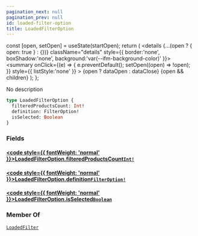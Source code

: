 ```yaml
---
pagination_next: null
pagination_prev: null
id: loaded-filter-option
title: LoadedFilterOption
---
```









  const [open, setOpen] = useState(startOpen);
  return (
    <details {...(open ? { open: true } : {})} className="details" style={{ border:'none', boxShadow:'none', background:'var(--ifm-background-color)' }}>
      <summary
        onClick={(e) => {
          e.preventDefault();
          setOpen((open) => !open);
        }}
        style={{ listStyle:'none' }}
      >
      {open ? dataOpen : dataClose}
      </summary>
      {open && children}
    </details>
  );
};








No description


```graphql
type LoadedFilterOption {
  filteredProductsCount: Int!
  definition: FilterOption!
  isSelected: Boolean
}
```




### Fields

#### [<code style={{ fontWeight: 'normal' }}>LoadedFilterOption.<b>filteredProductsCount</b></code>](#)<Bullet />[`Int!`](/schema/types/scalars/int.mdx) <Badge class="badge badge--secondary" text="non-null"/> <Badge class="badge badge--secondary" text="scalar"/> 



#### [<code style={{ fontWeight: 'normal' }}>LoadedFilterOption.<b>definition</b></code>](#)<Bullet />[`FilterOption!`](/schema/types/objects/filter-option.mdx) <Badge class="badge badge--secondary" text="non-null"/> <Badge class="badge badge--secondary" text="object"/> 



#### [<code style={{ fontWeight: 'normal' }}>LoadedFilterOption.<b>isSelected</b></code>](#)<Bullet />[`Boolean`](/schema/types/scalars/boolean.mdx) <Badge class="badge badge--secondary" text="scalar"/> 







### Member Of

[`LoadedFilter`](/schema/types/objects/loaded-filter.mdx)  <Badge class="badge badge--secondary" text="object"/>

